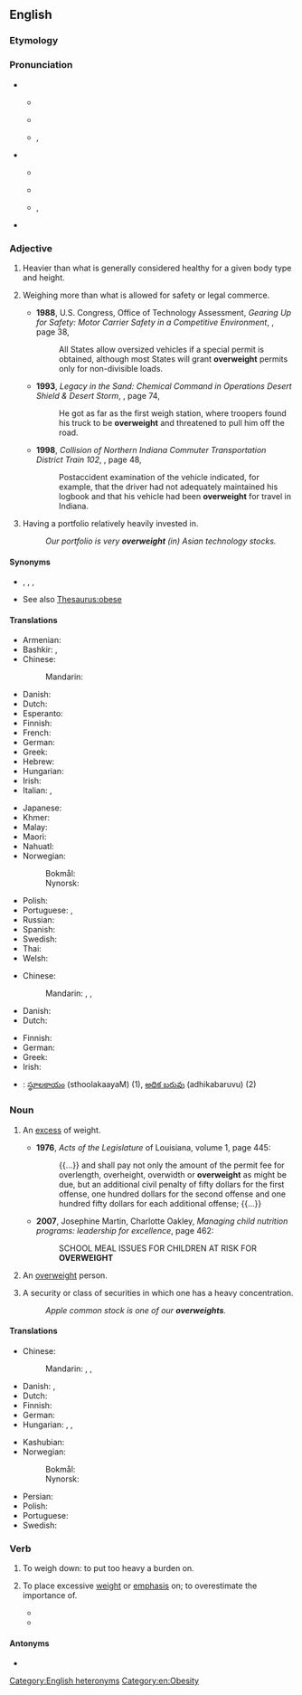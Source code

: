 ==English==

===Etymology===
{{affix|en|over-|weight}}

===Pronunciation===
* {{sense|adjective}}
** {{a|UK}} {{IPA|en|/ˌəʊvəˈweɪt/}}
** {{audio|en|LL-Q1860 (eng)-Vealhurl-overweight (adj).wav |Audio (UK)}}
** {{a|US}} {{enPR|ō'vər-wātʹ}}, {{IPA|en|/ˌoʊvɚˈweɪt/}}
* {{sense|noun}}
** {{a|UK}} {{IPA|en|/ˈəʊvəweɪt/}}
** {{audio|en|LL-Q1860 (eng)-Vealhurl-overweight (noun).wav |Audio (UK)}}
** {{a|US}} {{enPR|ōʹvər-wāt}}, {{IPA|en|/ˈoʊvɚweɪt/}}
* {{rhymes|en|eɪt}}

===Adjective===
{{en-adj}}

# {{lb|en|of a person}} Heavier than what is generally considered healthy for a given body type and height.
# {{lb|en|transportation|legal|of a vehicle}} Weighing more than what is allowed for safety or legal commerce.
#* '''1988''', U.S. Congress, Office of Technology Assessment, ''Gearing Up for Safety: Motor Carrier Safety in a Competitive Environment'', {{ISBN|1428922504}}, page 38,
#*: All States allow oversized vehicles if a special permit is obtained, although most States will grant '''overweight''' permits only for non-divisible loads.
#* '''1993''', ''Legacy in the Sand: Chemical Command in Operations Desert Shield & Desert Storm'', {{ISBN|0788104756}}, page 74,
#*: He got as far as the first weigh station, where troopers found his truck to be '''overweight''' and threatened to pull him off the road.
#* '''1998''', ''Collision of Northern Indiana Commuter Transportation District Train 102'', {{ISBN|1428996532}}, page 48,
#*: Postaccident examination of the vehicle indicated, for example, that the driver had not adequately maintained his logbook and that his vehicle had been '''overweight''' for travel in Indiana.
# {{lb|en|investment|finance|followed by a noun or prepositional phrase indicating a security or type of security}} Having a portfolio relatively heavily invested in.
#: ''Our portfolio is very '''overweight''' (in) Asian technology stocks.''

====Synonyms====
* {{sense|of a person}} {{l|en|fat}}, {{l|en|morbidly obese}}, {{l|en|obese}}, {{l|en|overnourished}} {{qualifier|often euphemistic}}
* See also [[Thesaurus:obese]]

====Translations====
{{trans-top|of a person, heavier than is healthy}}
* Armenian: {{t|hy|[[նորմայից]] [[ավել]] [[քաշ]] [[ունեցող]]}}
* Bashkir: {{t|ba|йыуан|sc=Cyrl}}, {{t|ba|һимеҙ|sc=Cyrl}}
* Chinese:
*: Mandarin: {{t+|cmn|超重|tr=chāozhòng}}
* Danish: {{t|da|overvægtig}}
* Dutch: {{t|nl|te zwaar}}
* Esperanto: {{t|eo|superpeza}}
* Finnish: {{t+|fi|ylipainoinen}}
* French: {{t|fr|[[en]] [[surpoids]]}}
* German: {{t+|de|übergewichtig}}
* Greek: {{t+|el|υπέρβαρος}}
* Hebrew: {{t-needed|he}}
* Hungarian: {{t+|hu|túlsúlyos}}
* Irish: {{t|ga|róthrom}}
* Italian: {{t|it|[[in]] [[sovrappeso]]}}, {{t+|it|sovrappeso|m}}
{{trans-mid}}
* Japanese: {{t|ja|[[メタボ]]な|tr=metabo na|sc=Jpan}} {{qualifier|informal}}
* Khmer: {{t-needed|km}}
* Malay: {{t|ms|gemuk tambun}}
* Maori: {{t|mi|katete}}
* Nahuatl: {{t+|nah|tomahuac}}
* Norwegian:
*: Bokmål: {{t|nb|overvektig}}
*: Nynorsk: {{t|nn|overvektig}}
* Polish: {{t+|pl|nadwaga|f}}
* Portuguese: {{t|pt|[[com]] [[excesso]] [[de]] [[peso]]}}, {{t|pt|[[com]] [[sobrepeso]]}}
* Russian: {{t-needed|ru}}
* Spanish: {{t|es|[[con]] [[sobrepeso]]}}
* Swedish: {{t+|sv|överviktig}}
* Thai: {{t-needed|th}}
* Welsh: {{t|cy|dros ei bwysau}}
{{trans-bottom}}

{{trans-top|of a vehicle, weighing more than is allowed}}
* Chinese:
*: Mandarin: {{t+|cmn|超重|tr=chāozhòng}}, {{t+|cmn|超載}}, {{t+|cmn|超载|tr=chāozài}}
* Danish: {{t|da|overlæsset}}
* Dutch: {{t|nl|te zwaar}}
{{trans-mid}}
* Finnish: {{t+|fi|ylipainoinen}}
* German: {{t+|de|überladen}}
* Greek: {{t+|el|υπέρβαρος|m}}
* Irish: {{t|ga|róthrom}}
{{trans-bottom}}

{{checktrans-top}}
* {{ttbc|te}}: [[స్థూలకాయం]] (sthoolakaayaM) (1), [[అధిక బరువు]] (adhikabaruvu) (2)
{{trans-mid}}
{{trans-bottom}}

===Noun===
{{en-noun|~}}

# {{lb|en|uncountable|chiefly|transport|legal|healthcare}} An [[excess]] of weight.
#* '''1976''', ''Acts of the Legislature'' of Louisiana, volume 1, page 445:
#*: {{...}} and shall pay not only the amount of the permit fee for overlength, overheight, overwidth or '''overweight''' as might be due, but an additional civil penalty of fifty dollars for the first offense, one hundred dollars for the second offense and one hundred fifty dollars for each additional offense; {{...}}
#* '''2007''', Josephine Martin, Charlotte Oakley, ''Managing child nutrition programs: leadership for excellence'', page 462:
#*: SCHOOL MEAL ISSUES FOR CHILDREN AT RISK FOR '''OVERWEIGHT'''
# {{lb|en|countable}} An [[#Adjective|overweight]] person.
# {{lb|en|countable|investment|finance}} A security or class of securities in which one has a heavy concentration.
#: ''Apple common stock is one of our '''overweights'''.''

====Translations====
{{trans-top|excess of weight}}
* Chinese:
*: Mandarin: {{t+|cmn|超重|tr=chāozhòng}}, {{t+|cmn|超載}}, {{t+|cmn|超载|tr=chāozài}}
* Danish: {{t|da|overvægt|c}}, {{t|da|overlæs|n}} {{qualifier|of a vehicle}}
* Dutch: {{t+|nl|overgewicht|n}}
* Finnish: {{t+|fi|ylipaino}}
* German: {{t+|de|Übergewicht|n}}
* Hungarian: {{t+|hu|súlytöbblet}}, {{t+|hu|többletsúly}}, {{t+|hu|túlsúly}}
{{trans-mid}}
* Kashubian: {{t|csb|nądwôga|f}}
* Norwegian:
*: Bokmål: {{t|nb|overvekt|m|f}}
*: Nynorsk: {{t|nn|overvekt|f}}
* Persian: {{t+|fa|اضافه‌وزن|tr=ezâfe-vazn|sc=fa-Arab}}
* Polish: {{t+|pl|nadwaga|f}}
* Portuguese: {{t+|pt|sobrepeso|m}}
* Swedish: {{t+|sv|övervikt|c}}
{{trans-bottom}}

===Verb===
{{en-verb}}

# {{lb|en|transitive}} To weigh down: to put too heavy a burden on.
# {{lb|en|transitive}} To place excessive [[weight]] or [[emphasis]] on; to overestimate the importance of. {{defdate|from 17th c.}}
#* {{RQ:Florio Montaigne Essayes|chapter=8|book=II|passage=We also '''over-weight''' such vaine future conjectures, which infant-spirits give us.}}
#* {{quote-journal|en|2009|January 11|Geraldine Fabrikant|work=New York Times|title=[http://www.nytimes.com/2009/01/11/business/mutfund/11safe.html How Safe Is That Nest Egg, Anyhow?]
|passage=Kinnel explained it, the problem at Select High Income was that it '''overweighted''' mortgage bonds and underweighted other types of corporate debt, a strategy that backfired when the mortgage market collapsed.}}

====Antonyms====
* {{l|en|underweight}}

[[Category:English heteronyms]]
[[Category:en:Obesity]]